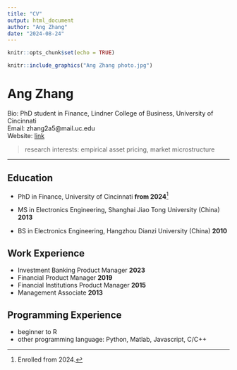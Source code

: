 ```yaml
---
title: "CV"
output: html_document
author: "Ang Zhang"
date: "2024-08-24"
---
```


```r
knitr::opts_chunk$set(echo = TRUE)
```

```r
knitr::include_graphics("Ang Zhang photo.jpg")
```

# Ang Zhang
Bio: PhD student in Finance, Lindner College of Business, University of Cincinnati\
Email: zhang2a5@mail.uc.edu\
Website: [link](https://az.azhang.eu.org)\


> research interests: empirical asset pricing, market microstructure

---
## Education
- PhD in Finance, University of Cincinnati **from 2024**[^1]


- MS in Electronics Engineering, Shanghai Jiao Tong University (China) **2013**
- BS in Electronics Engineering, Hangzhou Dianzi University (China) **2010**

## Work Experience
- Investment Banking Product Manager **2023**
- Financial Product Manager **2019**
- Financial Institutions Product Manager **2015**
- Management Associate **2013**

## Programming Experience
- beginner to R
- other programming language: Python, Matlab, Javascript, C/C++

[^1]: Enrolled from 2024.